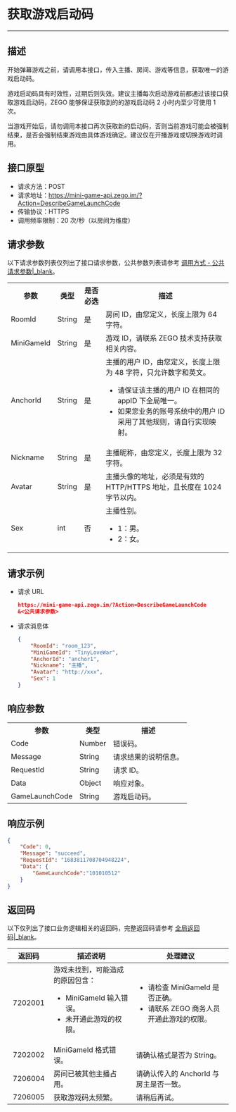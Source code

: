 # 获取游戏启动码

- - -

## 描述

开始弹幕游戏之前，请调用本接口，传入主播、房间、游戏等信息，获取唯一的游戏启动码。

游戏启动码具有时效性，过期后则失效。建议主播每次启动游戏前都通过该接口获取游戏启动码，ZEGO 能够保证获取到的的游戏启动码 2 小时内至少可使用 1 次。

<Warning title="Warning">

当游戏开始后，请勿调用本接口再次获取新的启动码，否则当前游戏可能会被强制结束，是否会强制结束游戏由具体游戏确定。建议仅在开播游戏或切换游戏时调用。
</Warning>

## 接口原型

- 请求方法：POST
- 请求地址：https://mini-game-api.zego.im/?Action=DescribeGameLaunchCode
- 传输协议：HTTPS
- 调用频率限制：20 次/秒（以房间为维度）

## 请求参数

以下请求参数列表仅列出了接口请求参数，公共参数列表请参考 [调用方式 - 公共请求参数\|_blank](!ZegoMiniGameEngine-Making_API_Requests#2_1)。

<table>
  
<tbody><tr>
<th>参数</th>
<th>类型</th>
<th>是否必选</th>
<th>描述</th>
</tr>
<tr>
<td>RoomId</td>
<td>String</td>
<td>是</td>
<td>房间 ID，由您定义，长度上限为 64 字符。</td>
</tr>
<tr>
<td>MiniGameId</td>
<td>String</td>
<td>是</td>
<td>游戏 ID，请联系 ZEGO 技术支持获取相关内容。</td>
</tr>
<tr>
<td>AnchorId</td>
<td>String</td>
<td>是</td>
<td>主播的用户 ID，由您定义，长度上限为 48 字符，只允许数字和英文。<Warning title="Warning"><ul><li>请保证该主播的用户 ID 在相同的 appID 下全局唯一。</li><li>如果您业务的账号系统中的用户 ID 采用了其他规则，请自行实现映射。</li></ul></Warning></td>
</tr>
<tr>
<td>Nickname</td>
<td>String</td>
<td>是</td>
<td>主播昵称，由您定义，长度上限为 32 字符。</td>
</tr>
<tr>
<td>Avatar</td>
<td>String</td>
<td>是</td>
<td>主播头像的地址，必须是有效的 HTTP/HTTPS 地址，且长度在 1024 字节以内。</td>
</tr>
<tr>
<td>Sex</td>
<td>int</td>
<td>否</td>
<td>主播性别。<ul><li>1：男。</li><li>2：女。</li></ul></td>
</tr>
</tbody></table>


## 请求示例

- 请求 URL
  
    ```json
    https://mini-game-api.zego.im/?Action=DescribeGameLaunchCode
    &<公共请求参数>
    ```

- 请求消息体
  
    ```json
    {
        "RoomId": "room_123",
        "MiniGameId": "TinyLoveWar",
        "AnchorId": "anchor1",
        "Nickname": "主播",
        "Avatar": "http://xxx",
        "Sex": 1
    }
    ```

## 响应参数

<table class="collapsible-table" >
  
<tbody><tr data-row-level="1">
<th>参数</th>
<th>类型</th>
<th>描述</th>
</tr>
<tr data-row-level="2">
<td>Code</td>
<td>Number</td>
<td>错误码。</td>
</tr>
<tr data-row-level="3">
<td>Message</td>
<td>String</td>
<td>请求结果的说明信息。</td>
</tr>
<tr data-row-level="4">
<td>RequestId</td>
<td>String</td>
<td>请求 ID。</td>
</tr>
<tr data-row-level="5" data-row-child="true">
<td>Data</td>
<td>Object</td>
<td>响应对象。</td>
</tr>
<tr data-row-level="5-1">
<td>GameLaunchCode</td>
<td>String</td>
<td>游戏启动码。</td>
</tr>
</tbody></table>

## 响应示例

```json
{
    "Code": 0,
    "Message": "succeed",
    "RequestId": "1683811708704948224",
    "Data": {
        "GameLaunchCode":"101010512"
    }
}
```

## 返回码

以下仅列出了接口业务逻辑相关的返回码，完整返回码请参考 [全局返回码\|_blank](!ZegoMiniGameEngine-Return_Codes)。

| 返回码 | 描述说明 | 处理建议 |
| -- | -- | -- |
| 7202001 |  游戏未找到，可能造成的原因包含：<ul><li>MiniGameId 输入错误。</li><li>未开通此游戏的权限。</li> | <ul><li>请检查 MiniGameId 是否正确。</li><li>请联系 ZEGO 商务人员开通此游戏的权限。</li></ul> |
| 7202002 |  MiniGameId 格式错误。 | 请确认格式是否为 String。 |
| 7206004 |  房间已被其他主播占用。 | 请确认传入的 AnchorId 与房主是否一致。 |
| 7206005 |  获取游戏码太频繁。 | 请稍后再试。 |

